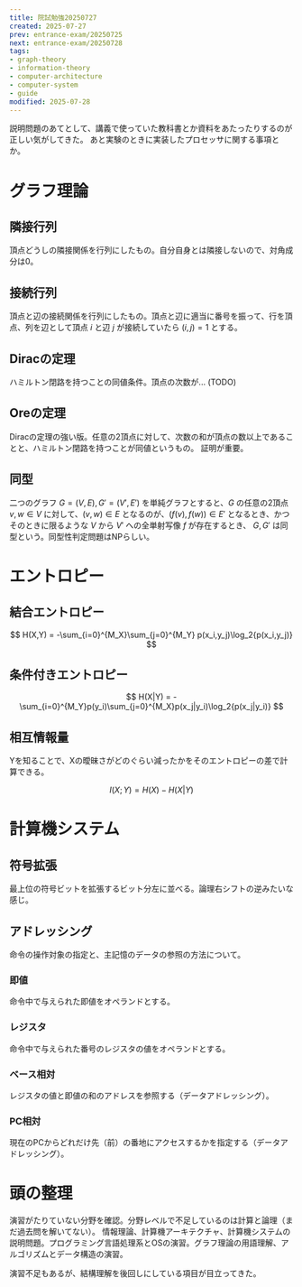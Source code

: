 ```yaml
---
title: 院試勉強20250727
created: 2025-07-27
prev: entrance-exam/20250725
next: entrance-exam/20250728
tags:
- graph-theory
- information-theory
- computer-architecture
- computer-system
- guide
modified: 2025-07-28
---
```


説明問題のあてとして、講義で使っていた教科書とか資料をあたったりするのが正しい気がしてきた。
あと実験のときに実装したプロセッサに関する事項とか。

# グラフ理論

## 隣接行列

頂点どうしの隣接関係を行列にしたもの。自分自身とは隣接しないので、対角成分は0。

## 接続行列

頂点と辺の接続関係を行列にしたもの。頂点と辺に適当に番号を振って、行を頂点、列を辺として頂点 $i$ と辺 $j$ が接続していたら $(i,j)=1$ とする。

## Diracの定理

ハミルトン閉路を持つことの同値条件。頂点の次数が... (TODO)

## Oreの定理

Diracの定理の強い版。任意の2頂点に対して、次数の和が頂点の数以上であることと、ハミルトン閉路を持つことが同値というもの。
証明が重要。

## 同型

二つのグラフ $G=(V,E),G'=(V',E')$ を単純グラフとすると、$G$ の任意の2頂点 $v,w\in V$ に対して、$(v,w)\in E$ となるのが、$(f(v),f(w))\in E'$ となるとき、かつそのときに限るような $V$ から $V'$ への全単射写像 $f$ が存在するとき、
$G, G'$ は同型という。同型性判定問題はNPらしい。

# エントロピー

## 結合エントロピー

$$
H(X,Y) = -\sum_{i=0}^{M_X}\sum_{j=0}^{M_Y} p(x_i,y_j)\log_2{p(x_i,y_j)}
$$

## 条件付きエントロピー

$$
H(X|Y) = -\sum_{i=0}^{M_Y}p(y_i)\sum_{j=0}^{M_X}p(x_j|y_i)\log_2{p(x_j|y_i)}
$$

## 相互情報量

Yを知ることで、Xの曖昧さがどのぐらい減ったかをそのエントロピーの差で計算できる。

$$
I(X;Y) = H(X) - H(X|Y)
$$

# 計算機システム

## 符号拡張

最上位の符号ビットを拡張するビット分左に並べる。論理右シフトの逆みたいな感じ。

## アドレッシング

命令の操作対象の指定と、主記憶のデータの参照の方法について。

### 即値

命令中で与えられた即値をオペランドとする。

### レジスタ

命令中で与えられた番号のレジスタの値をオペランドとする。

### ベース相対

レジスタの値と即値の和のアドレスを参照する（データアドレッシング）。

### PC相対

現在のPCからどれだけ先（前）の番地にアクセスするかを指定する（データアドレッシング）。

# 頭の整理

演習がたりていない分野を確認。分野レベルで不足しているのは計算と論理（まだ過去問を解いてない）。
情報理論、計算機アーキテクチャ、計算機システムの説明問題。プログラミング言語処理系とOSの演習。グラフ理論の用語理解、アルゴリズムとデータ構造の演習。

演習不足もあるが、結構理解を後回しにしている項目が目立ってきた。
